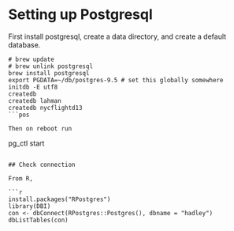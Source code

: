 <!--
%\VignetteEngine{knitr}
%\VignetteIndexEntry{PostgreSQL setup}
-->

# Setting up Postgresql

First install postgresql, create a data directory, and create a default database.

```
# brew update
# brew unlink postgresql
brew install postgresql
export PGDATA=~/db/postgres-9.5 # set this globally somewhere
initdb -E utf8
createdb
createdb lahman
createdb nycflightd13
```pos

Then on reboot run

```
pg_ctl start
```

## Check connection

From R,

```r
install.packages("RPostgres")
library(DBI)
con <- dbConnect(RPostgres::Postgres(), dbname = "hadley")
dbListTables(con)
```
